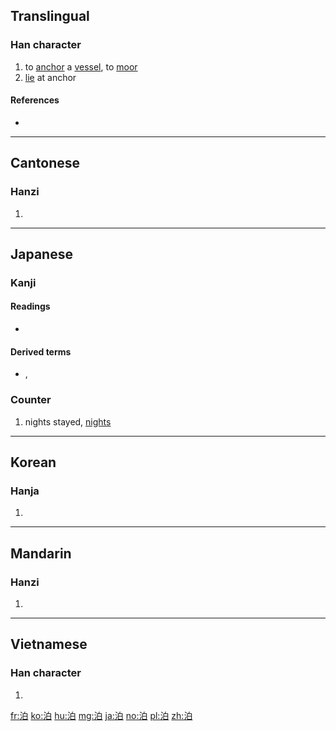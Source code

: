 {{also|泺}}
==Translingual==

===Han character===
{{Han char|rn=85|rad=水|as=05|sn=8|four=3610<sub>0</sub>|canj=水竹日 (EHA)|ids=⿰[[氵]][[白]]}}

# to [[anchor]] a [[vessel]], to [[moor]]
# [[lie]] at anchor

====References====
* {{Han ref|kx=0615.140|dkj=17275|dj=1009.100|hdz=31588.050|uh=6CCA|ud=27850|bh=AA79|bd=43641}}

----

==Cantonese==

===Hanzi===
{{yue-hanzi|jyut=bok6|y=bok6}}

# {{defn|lang=yue|sort=水05}}

----

==Japanese==

===Kanji===
{{ja-kanji|grade=c|rs=水05}}

====Readings====
* {{ja-readings|on=[[はく]] (haku)|kun=[[とまる]] (tomaru), [[とめる]] (tomeru), [[とまり]] (tomari)}}

====Derived terms====
* {{l|ja|素泊り}}, {{l|ja|素泊まり|tr=[[すどまり]], sudomari}}

===Counter===
{{ja-pos|はく|counter}}

# nights stayed, [[nights]]

----

==Korean==

===Hanja===
{{ko-hanja|hangeul=박|eumhun=|rv=bak|mr=pak|y=pak}}

# {{defn|lang=ko|sort=水05}}

----

==Mandarin==

===Hanzi===
{{cmn-hanzi|pin=[[bó]] ([[bo2]])|wg=po<sup>2</sup>}}

# {{defn|lang=cmn|sort=水05}}

----

==Vietnamese==

===Han character===
{{vi-hantu|[[bạc]]|rs=水05}}

# {{defn|lang=vi|sort=水05}}

[[fr:泊]]
[[ko:泊]]
[[hu:泊]]
[[mg:泊]]
[[ja:泊]]
[[no:泊]]
[[pl:泊]]
[[zh:泊]]